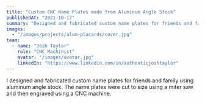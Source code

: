 ```yaml
---
title: "Custom CNC Name Plates made from Aluminum Angle Stock"
publishedAt: "2021-10-17"
summary: "Designed and fabricated custom name plates for friends and family using aluminum angle stock."
images:
  - "/images/projects/alum-placards/cover.jpg"
team:
  - name: "Josh Taylor"
    role: "CNC Machinist"
    avatar: "/images/avatar.jpg"
    linkedIn: "https://www.linkedin.com/in/authenticjoshtaylor"
---
```


I designed and fabricated custom name plates for friends and family using aluminum angle stock. The name plates were cut to size using a miter saw and then engraved using a CNC machine.
